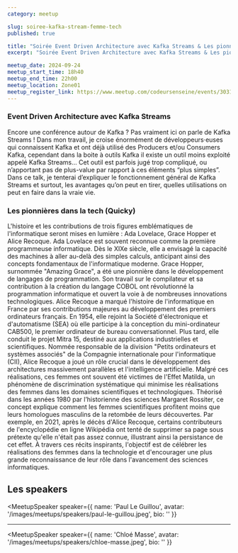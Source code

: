 ```yaml
---
category: meetup

slug: soiree-kafka-stream-femme-tech
published: true

title: "Soirée Event Driven Architecture avec Kafka Streams & Les pionnières de la Tech"
excerpt: "Soirée Event Driven Architecture avec Kafka Streams & Les pionnières de la Tech"

meetup_date: 2024-09-24
meetup_start_time: 18h40
meetup_end_time: 22h00
meetup_location: Zone01
meetup_register_link: https://www.meetup.com/codeursenseine/events/303192672
---
```


### Event Driven Architecture avec Kafka Streams

Encore une conférence autour de Kafka ? Pas vraiment ici on parle de Kafka Streams !
Dans mon travail, je croise énormément de développeurs·euses qui connaissent Kafka et ont déjà utilisé des Producers et/ou Consumers Kafka, cependant dans la boite à outils Kafka il existe un outil moins exploité appelé Kafka Streams… Cet outil est parfois jugé trop compliqué, ou n’apportant pas de plus-value par rapport à ces éléments “plus simples”.
Dans ce talk, je tenterai d’expliquer le fonctionnement général de Kafka Streams et surtout, les avantages qu’on peut en tirer, quelles utilisations on peut en faire dans la vraie vie.

### Les pionnières dans la tech (Quicky)

L'histoire et les contributions de trois figures emblématiques de l'informatique seront mises en lumière : Ada Lovelace, Grace Hopper et Alice Recoque.
Ada Lovelace est souvent reconnue comme la première programmeuse informatique. Dès le XIXe siècle, elle a envisagé la capacité des machines à aller au-delà des simples calculs, anticipant ainsi des concepts fondamentaux de l'informatique moderne.
Grace Hopper, surnommée "Amazing Grace", a été une pionnière dans le développement de langages de programmation. Son travail sur le compilateur et sa contribution à la création du langage COBOL ont révolutionné la programmation informatique et ouvert la voie à de nombreuses innovations technologiques.
Alice Recoque a marqué l'histoire de l'informatique en France par ses contributions majeures au développement des premiers ordinateurs français. En 1954, elle rejoint la Société d'électronique et d'automatisme (SEA) où elle participe à la conception du mini-ordinateur CAB500, le premier ordinateur de bureau conversationnel. Plus tard, elle conduit le projet Mitra 15, destiné aux applications industrielles et scientifiques. Nommée responsable de la division "Petits ordinateurs et systèmes associés" de la Compagnie internationale pour l'informatique (CII), Alice Recoque a joué un rôle crucial dans le développement des architectures massivement parallèles et l'intelligence artificielle.
Malgré ces réalisations, ces femmes ont souvent été victimes de l'Effet Matilda, un phénomène de discrimination systématique qui minimise les réalisations des femmes dans les domaines scientifiques et technologiques. Théorisé dans les années 1980 par l’historienne des sciences Margaret Rossiter, ce concept explique comment les femmes scientifiques profitent moins que leurs homologues masculins de la retombée de leurs découvertes. Par exemple, en 2021, après le décès d'Alice Recoque, certains contributeurs de l'encyclopédie en ligne Wikipédia ont tenté de supprimer sa page sous prétexte qu'elle n'était pas assez connue, illustrant ainsi la persistance de cet effet.
À travers ces récits inspirants, l'objectif est de célébrer les réalisations des femmes dans la technologie et d'encourager une plus grande reconnaissance de leur rôle dans l'avancement des sciences informatiques.


## Les speakers

<MeetupSpeaker
  speaker={{
    name: 'Paul Le Guillou',
    avatar: '/images/meetups/speakers/paul-le-guillou.jpeg',
    bio: ''
  }}
></MeetupSpeaker>
---
<MeetupSpeaker
  speaker={{
    name: 'Chloé Masse',
    avatar: '/images/meetups/speakers/chloe-masse.jpeg',
    bio: ''
  }}
></MeetupSpeaker>